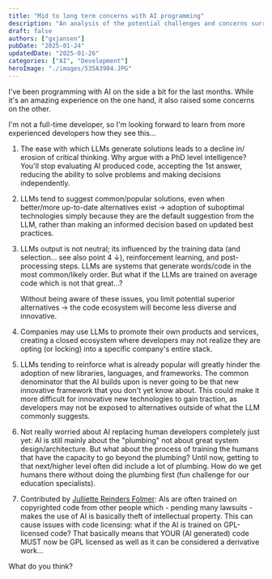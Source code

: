 ```yaml
---
title: "Mid to long term concerns with AI programming"
description: "An analysis of the potential challenges and concerns surrounding AI in software development over the medium to long term."
draft: false
authors: ["gxjansen"]
pubDate: "2025-01-24"
updatedDate: "2025-01-26"
categories: ["AI", "Development"]
heroImage: "./images/535A3984.JPG"
---
```


I've been programming with AI on the side a bit for the last months. While it's an amazing experience on the one hand, it also raised some concerns on the other.

I'm not a full-time developer, so I'm looking forward to learn from more experienced developers how they see this...

1. The ease with which LLMs generate solutions leads to a decline in/ erosion of critical thinking. Why argue with a PhD level intelligence? You'll stop evaluating AI produced code, accepting the 1st answer, reducing the ability to solve problems and making decisions independently.

2. LLMs tend to suggest common/popular solutions, even when better/more up-to-date alternatives exist → adoption of suboptimal technologies simply because they are the default suggestion from the LLM, rather than making an informed decision based on updated best practices.

3. LLMs output is not neutral; its influenced by the training data (and selection... see also point 4 ↓), reinforcement learning, and post-processing steps. LLMs are systems that generate words/code in the most common/likely order. But what if the LLMs are trained on average code which is not that great...?

   Without being aware of these issues, you limit potential superior alternatives → the code ecosystem will become less diverse and innovative.

4. Companies may use LLMs to promote their own products and services, creating a closed ecosystem where developers may not realize they are opting (or locking) into a specific company's entire stack.

5. LLMs tending to reinforce what is already popular will greatly hinder the adoption of new libraries, languages, and frameworks. The common denominator that the AI builds upon is never going to be that new innovative framework that you don't yet know about. This could make it more difficult for innovative new technologies to gain traction, as developers may not be exposed to alternatives outside of what the LLM commonly suggests.

6. Not really worried about AI replacing human developers completely just yet: AI is still mainly about the "plumbing" not about great system design/architecture. But what about the process of training the humans that have the capacity to go beyond the plumbing? Until now, getting to that next/higher level often did include a lot of plumbing. How do we get humans there without doing the plumbing first (fun challenge for our education specialists).

7. Contributed by [Julliette Reinders Folmer](https://www.linkedin.com/in/julietterf): AIs are often trained on copyrighted code from other people which - pending many lawsuits - makes the use of AI is basically theft of intellectual property. This can cause issues with code licensing: what if the AI is trained on GPL-licensed code? That basically means that YOUR (AI generated) code MUST now be GPL licensed as well as it can be considered a derivative work...

What do you think?
